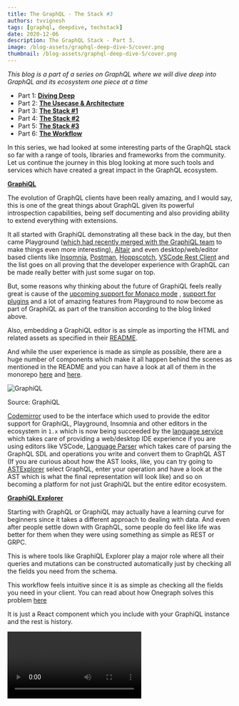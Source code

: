 ```yaml
---
title: The GraphQL - The Stack #3
authors: tvvignesh
tags: [graphql, deepdive, techstack]
date: 2020-12-06
description: The GraphQL Stack - Part 3.
image: /blog-assets/graphql-deep-dive-5/cover.png
thumbnail: /blog-assets/graphql-deep-dive-5/cover.png
---
```


_This blog is a part of a series on GraphQL where we will dive deep into GraphQL and its ecosystem one piece at a time_

- Part 1: [**Diving Deep**](/blog/graphql-deep-dive-1)
- Part 2: [**The Usecase & Architecture**](/blog/graphql-deep-dive-2)
- Part 3: [**The Stack #1**](/blog/graphql-deep-dive-3)
- Part 4: [**The Stack #2**](/blog/graphql-deep-dive-4)
- Part 5: [**The Stack #3**](/blog/graphql-deep-dive-5)
- Part 6: [**The Workflow**](/blog/graphql-deep-dive-6)

In this series, we had looked at some interesting parts of the GraphQL stack so far with a range of tools, libraries and frameworks from the community.
Let us continue the journey in this blog looking at more such tools and services which have created a great impact in the GraphQL ecosystem.

**[GraphiQL](https://github.com/graphql/graphiql)**

The evolution of GraphQL clients have been really amazing, and I would say, this is one of the great things about GraphQL given its powerful introspection capabilities,
being self documenting and also providing ability to extend everything with extensions.

It all started with GraphiQL demonstrating all these back in the day, but then came Playground ([which had recently merged with the GraphiQL team](https://foundation.graphql.org/news/2020/04/03/web-based-graphql-ides-for-the-win-how-why-playground-graphiql-are-joining-forces) to make things even more interesting),
[Altair](https://github.com/imolorhe/altair) and even desktop/web/editor based clients like [Insomnia](https://insomnia.rest), [Postman](https://postman.com/graphql), [Hoppscotch](https://hoppscotch.io), [VSCode Rest Client](https://marketplace.visualstudio.com/items?itemName=humao.rest-client) and the list
goes on all proving that the developer experience with GraphQL can be made really better with just some sugar on top.

But, some reasons why thinking about the future of GraphiQL feels really great is cause of the [upcoming support for Monaco mode](https://github.com/graphql/graphiql/issues/1445) ,
[support for plugins](https://github.com/graphql/graphiql/issues/983) and a lot of amazing features from Playground to now become as part of GraphiQL as part of the transition according to the blog linked above.

Also, embedding a GraphiQL editor is as simple as importing the HTML and related assets as specified in their [README](https://github.com/graphql/graphiql/blob/main/packages/graphiql/README.md).

And while the user experience is made as simple as possible, there are a huge number of components which make it all happen behind the scenes as mentioned in the README and you can have a look at
all of them in the monorepo [here](https://github.com/graphql/graphiql/tree/main/packages) and [here](https://github.com/graphql/graphql-js/tree/master/src).

![GraphiQL](/blog-assets/graphql-deep-dive-5/1.jpg)

Source: GraphiQL

[Codemirror](https://github.com/graphql/graphiql/tree/main/packages/codemirror-graphql) used to be the interface which used to provide the editor support for GraphiQL,
Playground, Insomnia and other editors in the ecosystem in `1.x` which is now being succeeded by the [language service](https://github.com/graphql/graphiql/tree/main/packages/graphql-language-service)
which takes care of providing a web/desktop IDE experience if you are using editors like VSCode, [Language Parser](https://github.com/graphql/graphiql/tree/main/packages/graphql-language-service-parser) which takes care of parsing the GraphQL SDL and operations you write and convert them to GraphQL AST (If you are curious about how the AST looks, like, you can try going to [ASTExplorer](https://astexplorer.net)
select GraphQL, enter your operation and have a look at the AST which is what the final representation will look like) and so on becoming a platform for not just GraphiQL
but the entire editor ecosystem.

**[GraphiQL Explorer](https://github.com/OneGraph/graphiql-explorer)**

Starting with GraphQL or GraphiQL may actually have a learning curve for beginners since it takes a different approach to dealing with data. And even after people settle down with GraphQL, some people do feel like life was better for them when they were using something as simple as REST or GRPC.

This is where tools like GraphiQL Explorer play a major role where all their queries and mutations can be constructed automatically just by checking all the fields you need from the schema.

This workflow feels intuitive since it is as simple as checking all the fields you need in your client. You can read about how Onegraph solves this problem [here](https://onegraph.com/blog/post/2/how-onegraph-onboards-users-who-are-new-to-graphql)

It is just a React component which you include with your GraphiQL instance and the rest is history.

<Video src="/blog-assets/graphql-deep-dive-5/9.webm" title="GraphiQL Explorer" />

**[GraphQL Voyager](https://github.com/APIs-guru/graphql-voyager)**

The next beautiful tool I would talk about here is the GraphQL Voyager. In fact, this is the first tool I used when I was new to GraphQL few years back, and it drove me nuts seeing the potential of
what GraphQL can do.

The reason this is great is because, this leverages the complete power of introspection from GraphQL. You get to see all the entities and how they are related,
search through the schema and also browse the docs

<Video src="/blog-assets/graphql-deep-dive-5/2.webm" />

Source: GraphQL Voyager

And today, [GraphQL Editor](https://github.com/graphql-editor/graphql-editor) takes this one step further allowing you to view, edit, browse all the entities and
hierarchy making it really a great tool for anyone who wants to quickly work through the schema.

**[GraphQL Upload](https://github.com/jaydenseric/graphql-upload)**

One important thing which GraphQL Spec did not discuss is a way to transmit files over the wire when using GraphQL. This is where GraphQL Upload comes in.
While not an official spec from GraphQL foundation, Jayden had done a great job to put together a [multipart spec](https://github.com/jaydenseric/graphql-multipart-request-spec)
to address exactly this problem.

GraphQL Upload is the library which provides a great implementation of this spec with an ability to work with various frameworks. One thing to remember is that,
while GraphQL Upload definitely does the job and works well over a significant scale, you might want to stick to HTTP for higher production workloads
because of the [reasons outlined in this blog](https://apollographql.com/blog/apollo-server-file-upload-best-practices-1e7f24cdc050).

And if you are using something like a GraphQL Gateway with either federation or stitching, you might want to make sure that you don't overload the gateway transmitting files
creating probable bottlenecks which can affect the rest of your requests. So, try striking a balance since GraphQL need not be a solution for every problem.

**[GraphQL WS](https://github.com/enisdenjo/graphql-ws)**

Subscriptions are a powerful part of GraphQL allowing you to track all the operations happening with the data in near-real time but this mandates the use of a protocol like
websockets or use something like Server Sent Events (SSE).

While [subscription-transport-ws](https://github.com/apollographql/subscriptions-transport-ws) from Apollo initially started off this journey, [it is not actively maintained](/blog/graphql-over-websockets)
and GraphQL WS by Denis definitely is a great replacement to that having no external dependencies and having the ability to work across many frameworks.

But do remember that, websocket might loose its lead in the future especially with the introduction of HTTP/2 and HTTP/3 [as mentioned here](https://wundergraph.com/blog/deprecate_graphql_subscriptions_over_websockets) while definitely here to stay. But this wouldn't affect GraphQL in any way since its transport independent.

Also note that subscriptions are not the only way to do real time communications in GraphQL. There are also things like Live Queries with [great libraries like this](https://github.com/n1ru4l/graphql-live-query) from Laurin which you can use

**[Apollo Federation](https://apollographql.com/docs/federation)**

While Schema Stitching was initially advocated by Apollo with introduction of many helper functions in GraphQL Tools, their [direction did change soon](https://apollographql.com/docs/federation/migrating-from-stitching) after hearing a lot of feedback from their customers and took their call to introduce Apollo Federation. You can read their reasoning in [this blog](https://apollographql.com/blog/apollo-federation-f260cf525d21) but this does not mean that [stitching has lost its relevance](https://github.com/ardatan/graphql-tools/issues/1286) especially with the introduction of Type Merging.

Apollo Federation does a great job especially when you use it with the rest of the ecosystem from Apollo like the [Apollo Studio](https://apollographql.com/docs/studio). Apollo Stack does offer [a lot of features](https://apollographql.com/pricing) which might be relevant to working with a data graph in an organization starting from providing a registry where you can upload parts of the combined schema from all services, version control the changes to your schema validating breaking changes, providing metrics regarding all the clients consuming the schema, tracing of all operations, multiple variants to manage multiple environments, alerting across multiple channels, and a CLI to work with all of these.

And this can definitely help teams who want to maintain their own part of the schema.

Federation comes with its [own specification and directives](https://apollographql.com/docs/federation/federation-spec/#federation-schema-specification) as part of it which helps people to define all of the relations between multiple GraphQL entities so that the [Apollo Gateway](https://github.com/apollographql/federation/tree/main/gateway-js) can combine them all together without having to modify the GraphQL gateway and also functions like `__resolveReference` which helps in resolving an entity with its reference as specified by the directives.

[The Apollo CLI](https://github.com/apollographql/apollo-tooling) when combined with Federation does come with a lot of helpers to take care of things like pushing the schema, listing the services in the studio, doing codegen and so on though I am not currently sure why they are [rewriting it again to Rust](https://github.com/apollographql/rover) apart from the reasons as suggested [here](https://jakedawkins.com/2020-03-12-learning-rust).

Let's quickly look at how Apollo Studio lets you manage the schema

This is how you maintain multiple Data graphs in your organization across environments

![View Datagraph](/blog-assets/graphql-deep-dive-5/3.png)

Browse through the schema, its types, documentation and so on

![Browse Schema](/blog-assets/graphql-deep-dive-5/4.png)

Track the changelog of your schema over time

![Schema changelog](/blog-assets/graphql-deep-dive-5/5.png)

Browse through the SDL of your schema

![Browse SDL](/blog-assets/graphql-deep-dive-5/6.png)

Execute GraphQL operations against your schema

![Run GraphQL Operations](/blog-assets/graphql-deep-dive-5/7.png)

and does offer a lot more especially when you are a paying customer.

**NOTE:** [Federation with Apollo Server does not support subscriptions yet](https://github.com/apollographql/apollo-server/issues/2360), and you might want to stick with stitching if you are looking for subscriptions support or switch to some other server like Mercurius [since it does allow subscriptions over federation](https://github.com/mercurius-js/mercurius/issues/268).

**[Gatsby](https://gatsbyjs.com)**

Gatsby is a static site generator powered by React, GraphQL and a lot of plugins contributed by the community which helps you sites simply by pooling in data from multiple different sources in multiple different ways, and it really popularized the idea of doing this all via GraphQL. If you want to know why and how Gatsby uses GraphQL, you can [give this a read](https://gatsbyjs.com/docs/why-gatsby-uses-graphql). And while Gatsby does offer both [Server Side Rendering](https://gatsbyjs.com/docs/glossary/server-side-rendering) and [Static Site Generation](https://gatsbyjs.com/docs/glossary/static-site-generator), I would say it all boils down to your [use case](https://frontarm.com/james-k-nelson/static-vs-server-rendering).

While Gatsby did popularize the idea of using GraphQL for static sites, there are a lot of other static site generators out there like [Eleventy](https://11ty.dev), [Jekyll](https://github.com/jekyll/jekyll), [Hugo](https://gohugo.io), etc. and I find myself personally aligning towards Eleventy because of quite a few reasons which may not be right for this blog. But if you are curious, you can read blogs like [this](https://mtm.dev/static) and [this](https://snipcart.com/blog/choose-best-static-site-generator) which gives a comparison.

**[Opentelemetry - GraphQL](https://github.com/open-telemetry/opentelemetry-js-contrib/tree/master/plugins/node/opentelemetry-instrumentation-graphql)**

Opentelemetry is the new standard for instrumentation (especially after [Open Tracing and Open Census merging](https://medium.com/opentracing/a-roadmap-to-convergence-b074e5815289) together) and this makes things really amazing for people since there were quite a few overlap before in between them which can now be avoided to bring about a powerful tracing standard.

Opentelemetry is not specific to any language or implementation, and you can find all the amazing projects from Open Telemetry hosted [here](https://github.com/open-telemetry)

Now, the exciting thing is that there is now a reference implementation to the same using GraphQL which you can find [here](https://github.com/open-telemetry/opentelemetry-js-contrib/tree/master/plugins/node/opentelemetry-instrumentation-graphql) and also an example to help you out with the same [here](https://github.com/open-telemetry/opentelemetry-js-contrib/tree/master/examples/graphql)

This when used with [Jaeger](https://jaegertracing.io), [Zipkin](https://zipkin.io) or [Tempo](https://grafana.com/oss/tempo) can provide you with Traces for your GraphQL operations which you can track across your resolvers. Do note that it is not advisable to be turned on for everything since it has a performance overhead.

This can give you a context on how your data and context flow irrespective of your architecture in your resolvers and functions.

**[GraphQL Faker](https://github.com/APIs-guru/graphql-faker)**

[Faker.js](https://github.com/Marak/faker.js) has been a great project to quickly generate mock or sample data providing various types of entities inbuilt. For eg. you can generate random addresses, images, URLs and so on, helping you to quickly test out your application without relying on the server or the backend to hold data.

This has become even more amazing with GraphQL Faker since it allows you to use all the great things which Faker provides you with directives. Just define what data you want a specific field to generate by specifying the relevant directives and GraphQL Faker can actually generate all the data for you using `Faker.js`

<Video src="/blog-assets/graphql-deep-dive-5/8.webm" title="GraphQL Faker" />

Source: GraphQL Faker

If you are using `@graphql-tools` you can also use `faker.js` directly and combine it with [Mocking](https://graphql-tools.com/docs/mocking) to get similar results, but without the need to change your SDL.

While there are a lot of other tools we can discuss, the GraphQL ecosystem is huge and this pretty much has no end. But I do presume that these are all the tools you mainly need to start your GraphQL journey and leverage the ecosystem in the best way possible.

But with this the GraphQL journey is still not over. We will continue the next blog discussing a few more interesting things as part of the GraphQL series.

Is there anything you would like to see me address in this series? Do let me know, and we can probably do that in an another post.

If you have any questions or are looking for help, feel free to reach out to me [@techahoy](https://twitter.com/techahoy) anytime.

And if this helped, do share this across with your friends, do hang around and follow us for more like this every week. See you all soon.
